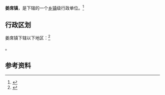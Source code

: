 {{中国乡级行政区|62/12/25/103/000}}

'''姜席镇'''，是{{PRC admin/fullname|62/12/25/103/000|3}}下辖的一个[[乡镇|乡镇]]级行政单位。<ref>{{PRC admin/ref sgc|{{PRC admin/parent|62/12/25/103/000}}}}</ref>

== 行政区划 ==

姜席镇下辖以下地区：<ref>{{PRC admin/ref sgc|62/12/25/103/000}}</ref>

{{PRC admin/children|62/12/25/103/000}}。

== 参考资料 ==

{{reflist}}

{{行政区划小作品}}
{{PRC admin/navcat|62/12/25/103/000}}